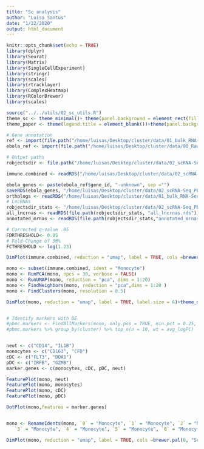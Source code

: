 ```yaml
---
title: "Sc analysis"
author: "Luisa Santus"
date: "1/22/2020"
output: html_document
---
```


```r
knitr::opts_chunk$set(echo = TRUE)
library(dplyr)
library(Seurat)
library(Matrix)
library(SingleCellExperiment)
library(stringr)
library(scales)
library(rtracklayer)
library(ComplexHeatmap)
library(RColorBrewer)
library(scales)

source("../../utils/02_sc_utils.R")
theme_sc <- theme_minimal()+ theme(panel.background = element_rect(fill = "white", colour = "grey50"), panel.grid.major = element_blank(), panel.grid.minor = element_blank())+theme(legend.text = element_text(size=18))
theme_paper <- theme(legend.title = element_blank())+theme(panel.background = element_rect(fill = "white", colour = "white"))+theme(panel.background = element_rect(fill = "white", colour = "grey50"))+theme(axis.text = element_text(size = 18), axis.title = element_text(size = 20), legend.text = element_text(size = 18))

# Gene annotation 
ref <- import(file.path("/home/luisas/Desktop/cluster/data/01_bulk_RNA-Seq_lncRNAs_annotation/03_novel_lncRNAs_list/rheMac10_EBOV_and_novel_genenames.gtf"))
ebola_ref <- import(file.path("/home/luisas/Desktop/cluster/data/00_RawData/pardis_shared_data/sabeti-txnomics/shared-resources/HISAT2/EBOV-Kikwit/KU182905.1.gtf"))

# Output paths
robjectsdir <- file.path("/home/luisas/Desktop/cluster/data/02_scRNA-Seq_PBMCs/00_scRNA-Seq_exVivo_rhemac10/05_RObjects/04_DE/")

immune.combined <- readRDS("/home/luisas/Desktop/cluster/data/02_scRNA-Seq_PBMCs/01_scRNA-Seq_inVivo_rhemac10/05_RObjects/03_prep/03_immune.combined.infectionstatus_neut.rds")

ebola_genes <- paste(ebola_ref$gene_id, "-unknown", sep ="")
saveRDS(ebola_genes, "/home/luisas/Desktop/cluster/data/02_scRNA-Seq_PBMCs/00_scRNA-Seq_exVivo_rhemac10/05_RObjects/05_stats/ebola_genes.rds")
orthologs <- readRDS("/home/luisas/Desktop/cluster/data/01_bulk_RNA-Seq_lncRNAs_annotation/05_orthologs/orthologs.rds")
# LncRNAs
robjectsdir_stats <- "/home/luisas/Desktop/cluster/data/02_scRNA-Seq_PBMCs/01_scRNA-Seq_inVivo_rhemac10/05_RObjects/05_stats/"
all_lncrnas <- readRDS(file.path(robjectsdir_stats, "all_lncrnas.rds"))
annotated_mrnas <- readRDS(file.path(robjectsdir_stats,"annotated_mrnas.rds"))

# Corrected q-value .05
FDRTHRESHOLD<- 0.05
# Fold-Change of 30%
FCTHRESHOLD <- log(1.23)
```

```r
DimPlot(immune.combined, reduction = "umap", label = TRUE, cols =brewer.pal(4, "Set2"), label.size = 6)+theme_minimal()+ theme(panel.background = element_rect(fill = "white", colour = "grey50"), panel.grid.major = element_blank(), panel.grid.minor = element_blank())+theme(legend.text = element_text(size=18))
```
```r

mono <- subset(immune.combined, ident = "Monocyte")
mono <- RunPCA(mono, npcs = 30, verbose = FALSE)
mono <- RunUMAP(mono, reduction = "pca", dims = 1:20)
mono <- FindNeighbors(mono, reduction = "pca",dims = 1:20 )
mono <- FindClusters(mono, resolution = 0.5)

DimPlot(mono, reduction = "umap", label = TRUE, label.size = 6)+theme_minimal()+ theme(panel.background = element_rect(fill = "white", colour = "grey50"), panel.grid.major = element_blank(), panel.grid.minor = element_blank())+theme(legend.text = element_text(size=18))


# Identify markers with DE 
#pbmc.markers <- FindAllMarkers(mono, only.pos = TRUE, min.pct = 0.25, logfc.threshold = 0.25)
#pbmc.markers %>% group_by(cluster) %>% top_n(n = 10, wt = avg_logFC)


neut <- c("CD14", "IL1B")
monocytes <- c("CD163", "CFD")
cDC <- c("FLT3", "DQA1")
pDC <- c("IRFB", "GZMB")
marker.genes <- c(monocytes, cDC, pDC, neut)

FeaturePlot(mono, neut)
FeaturePlot(mono, monocytes)
FeaturePlot(mono, cDC)
FeaturePlot(mono, pDC)

DotPlot(mono,features = marker.genes)


mono <- RenameIdents(mono, `0` = "Monocyte", `1` = "Monocyte", `2` = "Monocyte", 
   `3` = "Monocyte", `4` = "Monocyte", `5` = "Monocyte", `6` = "Monocyte",  `7` = "cDC",  `8` = "pDC", `9` = "Monocyte")

DimPlot(mono, reduction = "umap", label = TRUE, cols =brewer.pal(8, "Set3"), label.size = 6)+theme_minimal()+ theme(panel.background = element_rect(fill = "white", colour = "grey50"), panel.grid.major = element_blank(), panel.grid.minor = element_blank())+theme(legend.text = element_text(size=18))



```
